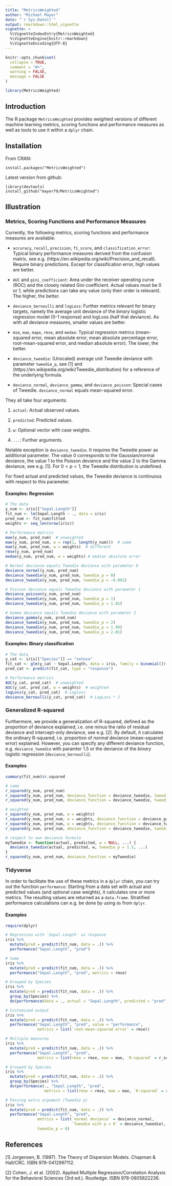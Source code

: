 ---
title: "MetricsWeighted"
author: "Michael Mayer"
date: "`r Sys.Date()`"
output: rmarkdown::html_vignette
vignette: >
  %\VignetteIndexEntry{MetricsWeighted}
  %\VignetteEngine{knitr::rmarkdown}
  %\VignetteEncoding{UTF-8}
---

```{r, include = FALSE}
knitr::opts_chunk$set(
  collapse = TRUE,
  comment = "#>",
  warning = FALSE,
  message = FALSE
)
```

```{r setup}
library(MetricsWeighted)
```

## Introduction

The R package `MetricsWeighted` provides weighted versions of different machine learning metrics, scoring functions and performance measures as well as tools to use it within a `dplyr` chain.

## Installation
From CRAN:
```
install.packages("MetricsWeighted")
```

Latest version from github:
```
library(devtools)
install_github("mayer79/MetricsWeighted")
```

## Illustration

### Metrics, Scoring Functions and Performance Measures

Currently, the following metrics, scoring functions and performance measures are available:

- `accuracy`, `recall`, `precision`, `f1_score`, and `classification_error`: Typical binary performance measures derived from the confusion matrix, see e.g. (https://en.wikipedia.org/wiki/Precision_and_recall). Require binary predictions. Except for classification error, high values are better.

- `AUC` and `gini_coefficient`: Area under the receiver operating curve (ROC) and the closely related Gini coefficient. Actual values must be 0 or 1, while predictions can take any value (only their order is relevant). The higher, the better.

- `deviance_bernoulli` and `logLoss`: Further metrics relevant for binary targets, namely the average unit deviance of the *binary* logistic regression model (0-1 response) and logLoss (half that deviance). As with all deviance measures, smaller values are better.

- `mse`, `mae`, `mape`, `rmse`, and `medae`: Typical regression metrics (mean-squared error, mean absolute error, mean absolute percentage error, root-mean-squared error, and median absolute error). The lower, the better.

- `deviance_tweedie`: (Unscaled) average unit Tweedie deviance with parameter `tweedie_p`, see [1] and (https://en.wikipedia.org/wiki/Tweedie_distribution) for a reference of the underlying formula.

- `deviance_normal`,  `deviance_gamma`, and `deviance_poisson`: Special cases of Tweedie. `deviance_normal` equals mean-squared error.

They all take four arguments: 

1. `actual`: Actual observed values.

2. `predicted`: Predicted values.

3. `w`: Optional vector with case weights.

4. `...`: Further arguments.

Notable exception is `deviance_tweedie`. It requires the Tweedie power as additional parameter. The value 0 corresponds to the Gaussian/normal deviance, the value 1 to the Poisson deviance and the value 2 to the Gamma deviance, see e.g. [1]. For $0 < p < 1$, the Tweedie distribution is undefined.

For fixed actual and predicted values, the Tweedie deviance is continuous with respect to this parameter.

#### Examples: Regression
```{r}
# The data
y_num <- iris[["Sepal.Length"]]
fit_num <- lm(Sepal.Length ~ ., data = iris)
pred_num <- fit_num$fitted
weights <- seq_len(nrow(iris))

# Performance metrics
mae(y_num, pred_num)  # unweighted
mae(y_num, pred_num, w = rep(1, length(y_num)))  # same
mae(y_num, pred_num, w = weights)  # different
rmse(y_num, pred_num)
medae(y_num, pred_num, w = weights) # median absolute error

# Normal deviance equals Tweedie deviance with parameter 0
deviance_normal(y_num, pred_num)
deviance_tweedie(y_num, pred_num, tweedie_p = 0)
deviance_tweedie(y_num, pred_num, tweedie_p = -0.001)

# Poisson deviance equals Tweedie deviance with parameter 1
deviance_poisson(y_num, pred_num)
deviance_tweedie(y_num, pred_num, tweedie_p = 1)
deviance_tweedie(y_num, pred_num, tweedie_p = 1.01)

# Gamma deviance equals Tweedie deviance with parameter 2
deviance_gamma(y_num, pred_num)
deviance_tweedie(y_num, pred_num, tweedie_p = 2)
deviance_tweedie(y_num, pred_num, tweedie_p = 1.99)
deviance_tweedie(y_num, pred_num, tweedie_p = 2.01)

```

#### Examples: Binary classification
```{r}
# The data
y_cat <- iris[["Species"]] == "setosa"
fit_cat <- glm(y_cat ~ Sepal.Length, data = iris, family = binomial())
pred_cat <- predict(fit_cat, type = "response")

# Performance metrics
AUC(y_cat, pred_cat)  # unweighted
AUC(y_cat, pred_cat, w = weights)  # weighted
logLoss(y_cat, pred_cat)  # Logloss
deviance_bernoulli(y_cat, pred_cat)  # LogLoss * 2

```

### Generalized R-squared

Furthermore, we provide a generalization of R-squared, defined as the proportion of deviance explained, i.e. one minus the ratio of residual deviance and intercept-only deviance, see e.g. [2]. By default, it calculates the ordinary R-squared, i.e. proportion of *normal* deviance (mean-squared error) explained. However, you can specify any different deviance function, e.g. `deviance_tweedie` with paramter 1.5 or the deviance of the *binary* logistic regression (`deviance_bernoulli`).

#### Examples
```{r}
summary(fit_num)$r.squared

# same
r_squared(y_num, pred_num)
r_squared(y_num, pred_num, deviance_function = deviance_tweedie, tweedie_p = 0)
r_squared(y_num, pred_num, deviance_function = deviance_tweedie, tweedie_p = 1.5)

# weighted
r_squared(y_num, pred_num, w = weights)
r_squared(y_num, pred_num, w = weights, deviance_function = deviance_gamma) 
r_squared(y_num, pred_num, w = weights, deviance_function = deviance_tweedie, tweedie_p = 2)
r_squared(y_num, pred_num, deviance_function = deviance_tweedie, tweedie_p = 1.5)

# respect to own deviance formula
myTweedie <- function(actual, predicted, w = NULL, ...) {
  deviance_tweedie(actual, predicted, w, tweedie_p = 1.5, ...)
}
r_squared(y_num, pred_num, deviance_function = myTweedie)

```

### Tidyverse

In order to facilitate the use of these metrics in a `dplyr` chain, you can try out the function `performance`: Starting from a data set with actual and predicted values (and optional case weights), it calculates one or more metrics. The resulting values are returned as a `data.frame`. Stratified performance calculations can e.g. be done by using `do` from `dplyr`.

#### Examples
```{r}
require(dplyr)

# Regression with `Sepal.Length` as response
iris %>% 
  mutate(pred = predict(fit_num, data = .)) %>% 
  performance("Sepal.Length", "pred")

# Same
iris %>% 
  mutate(pred = predict(fit_num, data = .)) %>% 
  performance("Sepal.Length", "pred", metrics = rmse)

# Grouped by Species
iris %>% 
  mutate(pred = predict(fit_num, data = .)) %>% 
  group_by(Species) %>% 
  do(performance(data = ., actual = "Sepal.Length", predicted = "pred"))

# Customized output
iris %>% 
  mutate(pred = predict(fit_num, data = .)) %>% 
  performance("Sepal.Length", "pred", value = "performance",
              metrics = list(`root-mean-squared error` = rmse))

# Multiple measures
iris %>% 
  mutate(pred = predict(fit_num, data = .)) %>% 
  performance("Sepal.Length", "pred",
              metrics = list(rmse = rmse, mae = mae, `R-squared` = r_squared))

# Grouped by Species
iris %>% 
  mutate(pred = predict(fit_num, data = .)) %>% 
  group_by(Species) %>% 
  do(performance(., "Sepal.Length", "pred",
                 metrics = list(rmse = rmse, mae = mae, `R-squared` = r_squared)))

# Passing extra argument (Tweedie p)
iris %>% 
  mutate(pred = predict(fit_num, data = .)) %>% 
  performance("Sepal.Length", "pred",
              metrics = list(`normal deviance` = deviance_normal, 
                             `Tweedie with p = 0` = deviance_tweedie),
              tweedie_p = 0)

```

## References

[1] Jorgensen, B. (1997). The Theory of Dispersion Models. Chapman & Hall/CRC. ISBN 978-0412997112.

[2] Cohen, J. et al. (2002). Applied Multiple Regression/Correlation Analysis for the Behavioral Sciences (3rd ed.). Routledge. ISBN 978-0805822236.
